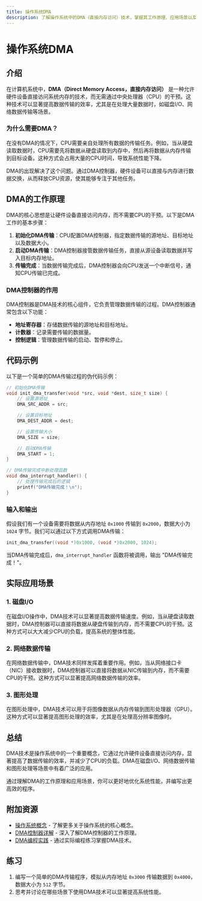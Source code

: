 ```yaml
---
title: 操作系统DMA
description: 了解操作系统中的DMA（直接内存访问）技术，掌握其工作原理、应用场景以及如何优化系统性能。
---
```


# 操作系统DMA

## 介绍

在计算机系统中，**DMA（Direct Memory Access，直接内存访问）** 是一种允许硬件设备直接访问系统内存的技术，而无需通过中央处理器（CPU）的干预。这种技术可以显著提高数据传输的效率，尤其是在处理大量数据时，如磁盘I/O、网络数据传输等场景。

### 为什么需要DMA？

在没有DMA的情况下，CPU需要亲自处理所有数据的传输任务。例如，当从硬盘读取数据时，CPU需要先将数据从硬盘读取到内存中，然后再将数据从内存传输到目标设备。这种方式会占用大量的CPU时间，导致系统性能下降。

DMA的出现解决了这个问题。通过DMA控制器，硬件设备可以直接与内存进行数据交换，从而释放CPU资源，使其能够专注于其他任务。

## DMA的工作原理

DMA的核心思想是让硬件设备直接访问内存，而不需要CPU的干预。以下是DMA工作的基本步骤：

1. **初始化DMA传输**：CPU配置DMA控制器，指定数据传输的源地址、目标地址以及数据大小。
2. **启动DMA传输**：DMA控制器接管数据传输任务，直接从源设备读取数据并写入目标内存地址。
3. **传输完成**：当数据传输完成后，DMA控制器会向CPU发送一个中断信号，通知CPU传输已完成。

### DMA控制器的作用

DMA控制器是DMA技术的核心组件，它负责管理数据传输的过程。DMA控制器通常包含以下功能：

- **地址寄存器**：存储数据传输的源地址和目标地址。
- **计数器**：记录需要传输的数据量。
- **控制逻辑**：管理数据传输的启动、暂停和停止。

## 代码示例

以下是一个简单的DMA传输过程的伪代码示例：

```c
// 初始化DMA传输
void init_dma_transfer(void *src, void *dest, size_t size) {
    // 设置源地址
    DMA_SRC_ADDR = src;

    // 设置目标地址
    DMA_DEST_ADDR = dest;

    // 设置传输大小
    DMA_SIZE = size;

    // 启动DMA传输
    DMA_START = 1;
}

// DMA传输完成中断处理函数
void dma_interrupt_handler() {
    // 处理传输完成后的逻辑
    printf("DMA传输完成！\n");
}
```

### 输入和输出

假设我们有一个设备需要将数据从内存地址 `0x1000` 传输到 `0x2000`，数据大小为 `1024` 字节。我们可以通过以下方式调用DMA传输：

```c
init_dma_transfer((void *)0x1000, (void *)0x2000, 1024);
```

当DMA传输完成后，`dma_interrupt_handler` 函数将被调用，输出 "DMA传输完成！"。

## 实际应用场景

### 1. 磁盘I/O

在磁盘I/O操作中，DMA技术可以显著提高数据传输速度。例如，当从硬盘读取数据时，DMA控制器可以直接将数据从硬盘传输到内存，而不需要CPU的干预。这种方式可以大大减少CPU的负载，提高系统的整体性能。

### 2. 网络数据传输

在网络数据传输中，DMA技术同样发挥着重要作用。例如，当从网络接口卡（NIC）接收数据时，DMA控制器可以直接将数据从NIC传输到内存，而不需要CPU的干预。这种方式可以显著提高网络数据传输的效率。

### 3. 图形处理

在图形处理中，DMA技术可以用于将图像数据从内存传输到图形处理器（GPU）。这种方式可以显著提高图形处理的效率，尤其是在处理高分辨率图像时。

## 总结

DMA技术是操作系统中的一个重要概念，它通过允许硬件设备直接访问内存，显著提高了数据传输的效率，并减少了CPU的负载。DMA在磁盘I/O、网络数据传输和图形处理等场景中有着广泛的应用。

通过理解DMA的工作原理和应用场景，你可以更好地优化系统性能，并编写出更高效的程序。

## 附加资源

- [操作系统概念](https://example.com/os-concepts) - 了解更多关于操作系统的核心概念。
- [DMA控制器详解](https://example.com/dma-controller) - 深入了解DMA控制器的工作原理。
- [DMA编程实践](https://example.com/dma-programming) - 通过实际编程练习掌握DMA技术。

## 练习

1. 编写一个简单的DMA传输程序，模拟从内存地址 `0x3000` 传输数据到 `0x4000`，数据大小为 `512` 字节。
2. 思考并讨论在哪些场景下使用DMA技术可以显著提高系统性能。
